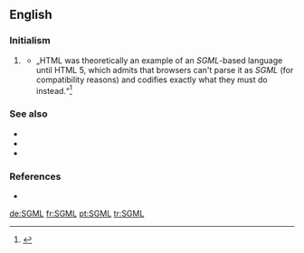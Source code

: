 ==English==

===Initialism===
{{rfc-header|Initialism}}
{{en-initialism}}

# {{label|en|software}} {{initialism of|[[w:Standard Generalized Markup Language|Standard Generalized Markup Language]]|lang=en}}
#* „HTML was theoretically an example of an ''SGML''-based language until HTML 5, which admits that browsers can't parse it as ''SGML'' (for compatibility reasons) and codifies exactly what they must do instead.“<ref>{{cite-web
|url=http://en.wikipedia.org/
|title=Standard Generalized Markup Language
|language=English
|format=HTML
|publisher=Wikipedia
|date=2014-11-10
|archiveurl=http://en.wikipedia.org/wiki/Standard_Generalized_Markup_Language
|archivedate=2014-11-10
|accessdate=2014-11-12
}}</ref>

===See also===
* {{l|en|HTML}}
* {{l|en|XHTML}}
* {{l|en|XML}}

===References===
<references/>
* {{pedia}}

[[de:SGML]]
[[fr:SGML]]
[[pt:SGML]]
[[tr:SGML]]